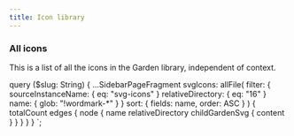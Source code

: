 ```yaml
---
title: Icon library
---
```



### All icons

This is a list of all the icons in the Garden library, independent of context.


<SvgSearch data={props.data.svgIcons} inputPlaceholder="Search icons" />

  query ($slug: String) {
    ...SidebarPageFragment
    svgIcons: allFile(
      filter: {
        sourceInstanceName: { eq: "svg-icons" }
        relativeDirectory: { eq: "16" }
        name: { glob: "!wordmark-*" }
      }
      sort: { fields: name, order: ASC }
    ) {
      totalCount
      edges {
        node {
          name
          relativeDirectory
          childGardenSvg {
            content
          }
        }
      }
    }
  }
`;
